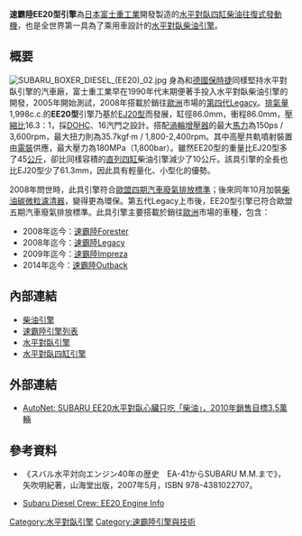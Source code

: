 {{noteTA
|T=zh-cn:斯巴鲁EE20型发动机; zh-tw:速霸陸EE20型引擎; zh-hk:富士EE20型引擎
|1=zh-cn:斯巴鲁; zh-tw:速霸陸; zh-hk:富士
|2=zh-hans:发动机; zh-hant:引擎;
|3=zh-cn:水平对置四缸; zh-tw:水平對臥四缸; zh-hk:水平對向四缸
}}
'''速霸陸EE20型引擎'''為[[日本|日本]][[富士重工業|富士重工業]]開發製造的[[水平對臥四缸引擎|水平對臥四缸]][[柴油|柴油]][[往復式發動機|往復式發動機]]，也是全世界第一具為了乘用車設計的[[水平對臥引擎|水平對臥]][[柴油引擎|柴油引擎]]。

== 概要 ==
[[File:SUBARU_BOXER_DIESEL_(EE20)_02.jpg|thumb]]
身為和[[德國|德國]][[保時捷|保時捷]]同樣堅持水平對臥引擎的汽車廠，富士重工業早在1990年代末期便著手投入水平對臥柴油引擎的開發，2005年開始測試，2008年搭載於銷往[[歐洲|歐洲]]市場的[[速霸陸Legacy#第四代BL/BP系（2003年-2009年）|第四代Legacy]]。[[排氣量|排氣量]]1,998c.c.的'''EE20型'''引擎乃基於[[速霸陸EJ族引擎#EJ20型|EJ20型]]而發展，缸徑86.0mm，衝程86.0mm，[[壓縮比|壓縮比]]16.3：1，採[[顶置凸轮轴#双顶置凸轮轴（DOHC）|DOHC]]、16汽門之設計。搭配[[渦輪增壓器|渦輪增壓器]]的最大[[馬力|馬力]]為150ps / 3,600rpm，最大扭力則為35.7kgf·m / 1,800-2,400rpm。其中高壓共軌噴射裝置由[[電裝|電裝]]供應，最大壓力為180MPa（1,800bar）。雖然EE20型的重量比EJ20型多了45[[公斤|公斤]]，卻比同樣容積的[[直列四缸引擎|直列四缸]]柴油引擎減少了10公斤。該具引擎的全長也比EJ20型少了61.3mm，因此具有輕量化、小型化的優勢。

2008年問世時，此具引擎符合[[欧洲汽车尾气排放标准|歐盟四期汽車廢氣排放標準]]；後來同年10月加裝[[柴油碳微粒濾清器|柴油碳微粒濾清器]]，變得更為環保。第五代Legacy上市後，EE20型引擎已符合歐盟五期汽車廢氣排放標準。此具引擎主要搭載於銷往[[歐洲|歐洲]]市場的車種，包含：
* 2008年迄今：[[速霸陸Forester|速霸陸Forester]]
* 2008年迄今：[[速霸陸Legacy|速霸陸Legacy]]
* 2009年迄今：[[速霸陸Impreza|速霸陸Impreza]]
* 2014年迄今：[[速霸陸Outback|速霸陸Outback]]

== 內部連結 ==
* [[柴油引擎|柴油引擎]]
* [[速霸陸引擎列表|速霸陸引擎列表]]
* [[水平對臥引擎|水平對臥引擎]]
* [[水平對臥四缸引擎|水平對臥四缸引擎]]

== 外部連結 ==
* {{ja}}[https://web.archive.org/web/20131003125323/http://subaru.autonet.com.tw/cgi-bin/file_view.cgi?a8030184S4011 AutoNet: SUBARU EE20水平對臥心臟只吃「柴油」，2010年銷售目標3.5萬輛]

== 參考資料 ==
* 《スバル水平対向エンジン40年の歴史　EA-41からSUBARU M.M.まで》，矢吹明紀著，山海堂出版，2007年5月，ISBN 978-4381022707。
* {{en}}[https://web.archive.org/web/20131003090826/http://subdiesel.wordpress.com/boxer-diesel/ee20-engine-info/ Subaru Diesel Crew: EE20 Engine Info]
{{reflist}}

[[Category:水平對臥引擎|Category:水平對臥引擎]]
[[Category:速霸陸引擎與技術|Category:速霸陸引擎與技術]]